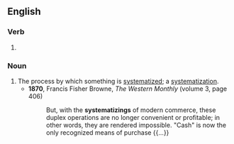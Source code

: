 ==English==

===Verb===
{{head|en|verb form}}

# {{present participle of|en|systematize|nocat=1}}

===Noun===
{{en-noun}}

# The process by which something is [[systematize]]d; a [[systematization]].
#* '''1870''', Francis Fisher Browne, ''The Western Monthly'' (volume 3, page 406)
#*: But, with the '''systematizings''' of modern commerce, these duplex operations are no longer convenient or profitable; in other words, they are rendered impossible. "Cash" is now the only recognized means of purchase {{...}}